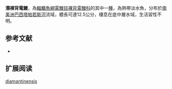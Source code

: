 {{Speciesbox
| name = 潛裸背電鰻
| status = NE
| status_system = IUCN3.1
| genus = Gymnotus
| species = diamantinensis
| authority = [[Campos-da-Paz|Campos-da-Paz]], 2002
| synonyms = 
}}
'''潛裸背電鰻'''，為[[輻鰭魚綱|輻鰭魚綱]][[電鰻目|電鰻目]][[裸背電鰻科|裸背電鰻科]]的其中一[[種|種]]，為熱帶淡水魚，分布於[[南美洲|南美洲]][[巴西|巴西]][[塔帕若斯河|塔帕若斯河]]流域，體長可達12.5公分，棲息在底中層水域，生活習性不明。

==参考文献==
*{{FishBase_species|genus=Gymnotus|species=diamantinensis|year=2015|month=9}}

== 扩展阅读 ==
{{refbegin}}
{{wikispecies-inline|Gymnotus diamantinensis|潛裸背電鰻}}
{{refend}}
{{Taxonbar|from=Q5813678}}

[[Category:裸背電鰻屬|diamantinensis]]